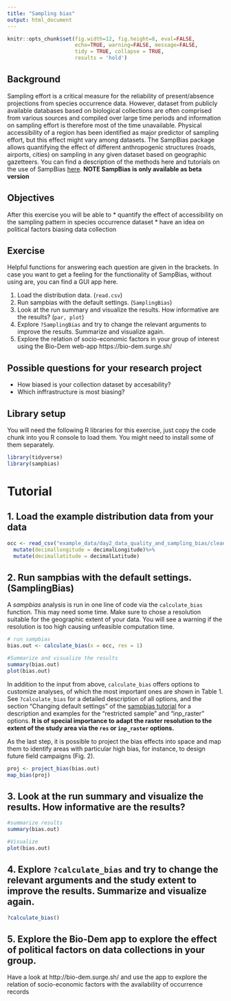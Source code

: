 ```yaml
---
title: "Sampling bias"
output: html_document
---
```


```r
knitr::opts_chunk$set(fig.width=12, fig.height=8, eval=FALSE,
                      echo=TRUE, warning=FALSE, message=FALSE,
                      tidy = TRUE, collapse = TRUE,
                      results = 'hold')
```


## Background
Sampling effort is a critical measure for the reliability of present/absence projections from species occurrence data. However, dataset from publicly available databases based on biological collections are often comprised from various sources and compiled over large time periods and information on sampling effort is therefore most of the time unavailable. Physical accessibility of a region has been identified as major predictor of sampling effort, but this effect might vary among datasets. The SampBias package allows quantifying the effect of different anthropogenic structures (roads, airports, cities) on sampling in any given dataset based on geographic gazetteers. You can find a description of the methods here and tutorials on the use of SampBias [here](https://github.com/azizka/sampbias/wiki). **NOTE SampBias is only available as beta version**

## Objectives
After this exercise you will be able to 
* quantify the effect of accessibility on the sampling pattern in species occurrence dataset
* have an idea on political factors biasing data collection

## Exercise
Helpful functions for answering each question are given in the brackets. In case you want to get a feeling for the functionality of SampBias, without using are, you can find a GUI app here.

1. Load the distribution data. (`read.csv`)
2. Run sampbias with the default settings. (`SamplingBias`)
3. Look at the run summary and visualize the results. How informative are the results? (`par, plot`)
4. Explore `?SamplingBias` and try to change the relevant arguments to improve the results. Summarize and visualize again.
5. Explore the relation of socio-economic factors in your group of interest using the Bio-Dem web-app https://bio-dem.surge.sh/


## Possible questions for your research project
* How biased is your collection dataset by accesability?
* Which inffrastructure is most biasing?

## Library setup
You will need the following R libraries for this exercise, just copy the code chunk into you R console to load them. You might need to install some of them separately.

```r
library(tidyverse)
library(sampbias)
```


# Tutorial

## 1. Load the example distribution data from your data
```r
occ <- read_csv("example_data/day2_data_quality_and_sampling_bias/cleaned_occurrences_malvaceae.csv")%>%
  mutate(decimallongitude = decimalLongitude)%>%
  mutate(decimallatitude = decimalLatitude)
```

## 2. Run sampbias with the default settings. (SamplingBias)
A *sampbias* analysis is run in one line of code via the `calculate_bias` function. This may need some time. Make sure to chose a resolution suitable for the geographic extent of your data. You will see a warning if the resolution is too high causing unfeasible computation time.

```r
# run sampbias
bias.out <- calculate_bias(x = occ, res = 1)

#Summarize and visualize the results
summary(bias.out)
plot(bias.out)
```

In addition to the input from above, `calculate_bias` offers options to customize analyses, of which the most important ones are shown in Table 1. See `?calculate_bias` for a detailed description of all options, and the section "Changing default settings" of the [sampbias tutorial](https://github.com/azizka/sampbias/blob/master/vignettes/Using_the_samp_bias_rpackage.pdf) for a description and examples for the "restricted sample" and "inp_raster" options. **It is of special importance to adapt the raster resolution to the extent of the study area via the `res` or `inp_raster` options.** 

As the last step, it is possible to project the bias effects into space and map them to identify areas with particular high bias, for instance, to design future field campaigns (Fig. 2).

```r
proj <- project_bias(bias.out)
map_bias(proj)
```

## 3. Look at the run summary and visualize the results. How informative are the results?
```r
#summarize results
summary(bias.out)

#Visualize
plot(bias.out)
```

## 4. Explore `?calculate_bias` and try to change the relevant arguments and the study extent to improve the results. Summarize and visualize again.
```r
?calculate_bias()
```

## 5. Explore the Bio-Dem app to explore the effect of political factors on data collections in your group. 
Have a look at http://bio-dem.surge.sh/ and use the app to explore the relation of socio-economic factors with the availability of occurrence records